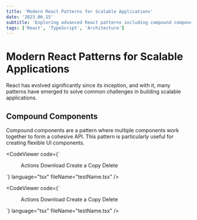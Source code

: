 ```yaml
---
title: 'Modern React Patterns for Scalable Applications'
date: '2023.06.15'
subtitle: 'Exploring advanced React patterns including compound components, render props, and custom hooks for building maintainable UIs.'
tags: ['React', 'TypeScript', 'Architecture']
---
```


# Modern React Patterns for Scalable Applications

React has evolved significantly since its inception, and with it, many patterns have emerged to solve common challenges in building scalable applications.

## Compound Components

Compound components are a pattern where multiple components work together to form a cohesive API. This pattern is particularly useful for creating flexible UI components.

<CodeViewer
  code={`<Menu>
      <MenuButton>Actions</MenuButton>
      <MenuList>
        <MenuItem>Download</MenuItem>
        <MenuItem>Create a Copy</MenuItem>
        <MenuItem>Delete</MenuItem>
      </MenuList>
  </Menu>`}
  language="tsx"
  fileName="testName.tsx"
/>

<CodeViewer
  code={`<Menu>
      <MenuButton>Actions</MenuButton>
      <MenuList>
        <MenuItem>Download</MenuItem>
        <MenuItem>Create a Copy</MenuItem>
        <MenuItem>Delete</MenuItem>
      </MenuList>
  </Menu>`}
  language="tsx"
  fileName="testName.tsx"
/>

